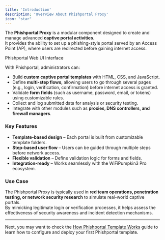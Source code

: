 ```yaml
---
title: 'Introduction'
description: 'Overview About Phishportal Proxy'
icon: "star"
---
```


The **Phishportal Proxy** is a modular component designed to create and manage advanced **captive portal activities**.  
It provides the ability to set up a phishing-style portal served by an Access Point (AP), where users are redirected before gaining internet access.  

<Card title="Phishportal" img="/images/pro/phishportal/phishportal.png">
    Phishportal Web UI Interface
</Card>

With Phishportal, administrators can:

- Build **custom captive portal templates** with HTML, CSS, and JavaScript.
- Define **multi-step flows**, allowing users to go through several pages (e.g., login, verification, confirmation) before internet access is granted.
- Validate **form fields** (such as username, password, email, or tokens) using customizable rules.
- Collect and log submitted data for analysis or security testing.
- Integrate with other modules such as **proxies, DNS controllers, and firewall managers**.

### Key Features

- **Template-based design** – Each portal is built from customizable template folders.
- **Step-based user flow** – Users can be guided through multiple steps before network access.
- **Flexible validation** – Define validation logic for forms and fields.
- **Integration-ready** – Works seamlessly with the WiFiPumpkin3 Pro ecosystem.

### Use Case

The Phishportal Proxy is typically used in **red team operations, penetration testing, or network security research** to simulate real-world captive portals.  
By mimicking legitimate login or verification processes, it helps assess the effectiveness of security awareness and incident detection mechanisms.

---

Next, you may want to check the [How Phishportal Template Works](./templates) guide to learn how to configure and deploy your first Phishportal template.